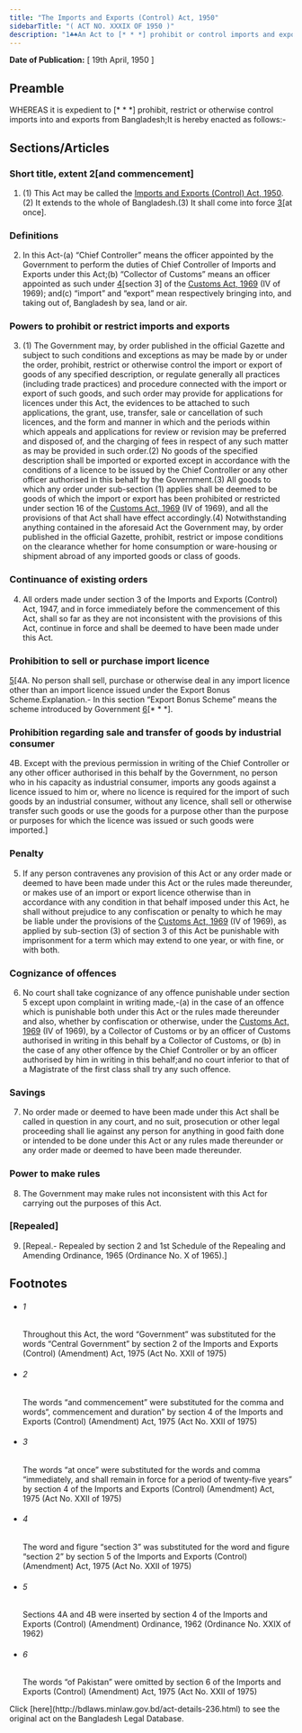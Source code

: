 ```yaml
---
title: "The Imports and Exports (Control) Act, 1950"
sidebarTitle: "( ACT NO. XXXIX OF 1950 )"
description: "1♣♠An Act to [* * *] prohibit or control imports and exports."
---
```


**Date of Publication:** [ 19th April, 1950 ]

## Preamble

WHEREAS it is expedient to [\* \* \*] prohibit, restrict or otherwise control imports into and exports from Bangladesh;It is hereby enacted as follows:-

## Sections/Articles

### Short title, extent 2[and commencement]

1. (1) This Act may be called the [Imports and Exports (Control) Act, 1950](/act-236.html "Imports and Exports (Control) Act, 1950").(2) It extends to the whole of Bangladesh.(3) It shall come into force [3](1)[at once].

### Definitions

2. In this Act-(a) “Chief Controller” means the officer appointed by the Government to perform the duties of Chief Controller of Imports and Exports under this Act;(b) “Collector of Customs” means an officer appointed as such under [4](1)[section 3] of the [Customs Act, 1969](/act-354.html "Customs Act, 1969") (IV of 1969); and(c) “import” and “export” mean respectively bringing into, and taking out of, Bangladesh by sea, land or air.

### Powers to prohibit or restrict imports and exports

3. (1) The Government may, by order published in the official Gazette and subject to such conditions and exceptions as may be made by or under the order, prohibit, restrict or otherwise control the import or export of goods of any specified description, or regulate generally all practices (including trade practices) and procedure connected with the import or export of such goods, and such order may provide for applications for licences under this Act, the evidences to be attached to such applications, the grant, use, transfer, sale or cancellation of such licences, and the form and manner in which and the periods within which appeals and applications for review or revision may be preferred and disposed of, and the charging of fees in respect of any such matter as may be provided in such order.(2) No goods of the specified description shall be imported or exported except in accordance with the conditions of a licence to be issued by the Chief Controller or any other officer authorised in this behalf by the Government.(3) All goods to which any order under sub-section (1) applies shall be deemed to be goods of which the import or export has been prohibited or restricted under section 16 of the [Customs Act, 1969](/act-354.html "Customs Act, 1969") (IV of 1969), and all the provisions of that Act shall have effect accordingly.(4) Notwithstanding anything contained in the aforesaid Act the Government may, by order published in the official Gazette, prohibit, restrict or impose conditions on the clearance whether for home consumption or ware-housing or shipment abroad of any imported goods or class of goods.

### Continuance of existing orders

4. All orders made under section 3 of the Imports and Exports (Control) Act, 1947, and in force immediately before the commencement of this Act, shall so far as they are not inconsistent with the provisions of this Act, continue in force and shall be deemed to have been made under this Act.

### Prohibition to sell or purchase import licence

[5](1)[4A. No person shall sell, purchase or otherwise deal in any import licence other than an import licence issued under the Export Bonus Scheme.Explanation.- In this section “Export Bonus Scheme” means the scheme introduced by Government [6](2)[\* \* \*].

### Prohibition regarding sale and transfer of goods by industrial consumer

4B. Except with the previous permission in writing of the Chief Controller or any other officer authorised in this behalf by the Government, no person who in his capacity as industrial consumer, imports any goods against a licence issued to him or, where no licence is required for the import of such goods by an industrial consumer, without any licence, shall sell or otherwise transfer such goods or use the goods for a purpose other than the purpose or purposes for which the licence was issued or such goods were imported.]

### Penalty

5. If any person contravenes any provision of this Act or any order made or deemed to have been made under this Act or the rules made thereunder, or makes use of an import or export licence otherwise than in accordance with any condition in that behalf imposed under this Act, he shall without prejudice to any confiscation or penalty to which he may be liable under the provisions of the [Customs Act, 1969](/act-354.html "Customs Act, 1969") (IV of 1969), as applied by sub-section (3) of section 3 of this Act be punishable with imprisonment for a term which may extend to one year, or with fine, or with both.

### Cognizance of offences

6. No court shall take cognizance of any offence punishable under section 5 except upon complaint in writing made,-(a) in the case of an offence which is punishable both under this Act or the rules made thereunder and also, whether by confiscation or otherwise, under the [Customs Act, 1969](/act-354.html "Customs Act, 1969") (IV of 1969), by a Collector of Customs or by an officer of Customs authorised in writing in this behalf by a Collector of Customs, or (b) in the case of any other offence by the Chief Controller or by an officer authorised by him in writing in this behalf;and no court inferior to that of a Magistrate of the first class shall try any such offence.

### Savings

7. No order made or deemed to have been made under this Act shall be called in question in any court, and no suit, prosecution or other legal proceeding shall lie against any person for anything in good faith done or intended to be done under this Act or any rules made thereunder or any order made or deemed to have been made thereunder.

### Power to make rules

8. The Government may make rules not inconsistent with this Act for carrying out the purposes of this Act.

### [Repealed]

9. [Repeal.- Repealed by section 2 and 1st Schedule of the Repealing and Amending Ordinance, 1965 (Ordinance No. X of 1965).]

## Footnotes

- ###### 1

  Throughout this Act, the word “Government” was substituted for the words “Central Government” by section 2 of the Imports and Exports (Control) (Amendment) Act, 1975 (Act No. XXII of 1975)

- ###### 2

  The words “and commencement” were substituted for the comma and words“, commencement and duration” by section 4 of the Imports and Exports (Control) (Amendment) Act, 1975 (Act No. XXII of 1975)

- ###### 3

  The words “at once” were substituted for the words and comma “immediately, and shall remain in force for a period of twenty-five years” by section 4 of the Imports and Exports (Control) (Amendment) Act, 1975 (Act No. XXII of 1975)

- ###### 4

  The word and figure “section 3” was substituted for the word and figure “section 2” by section 5 of the Imports and Exports (Control) (Amendment) Act, 1975 (Act No. XXII of 1975)

- ###### 5

  Sections 4A and 4B were inserted by section 4 of the Imports and Exports (Control) (Amendment) Ordinance, 1962 (Ordinance No. XXIX of 1962)

- ###### 6

  The words “of Pakistan” were omitted by section 6 of the Imports and Exports (Control) (Amendment) Act, 1975 (Act No. XXII of 1975)

<Note>
  Click [here](http://bdlaws.minlaw.gov.bd/act-details-236.html) to see the original act on the Bangladesh Legal Database.
</Note>
